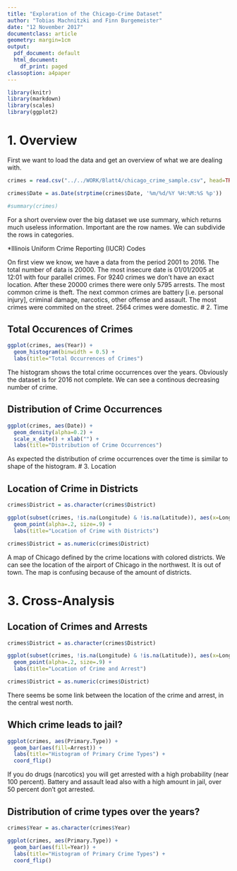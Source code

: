 ```yaml
---
title: "Exploration of the Chicago-Crime Dataset"
author: "Tobias Machnitzki and Finn Burgemeister"
date: "12 November 2017"
documentclass: article
geometry: margin=1cm
output: 
  pdf_document: default
  html_document: 
    df_print: paged
classoption: a4paper
---
```



```r
library(knitr)
library(markdown)
library(scales)
library(ggplot2)
```

# 1. Overview
First we want to load the data and get an overview of what we are dealing with.

```r
crimes = read.csv("../../WORK/Blatt4/chicago_crime_sample.csv", head=TRUE, sep=",")

crimes$Date = as.Date(strptime(crimes$Date, '%m/%d/%Y %H:%M:%S %p'))

#summary(crimes)
```
For a short overview over the big dataset we use summary, which returns much useless information. Important are the row names. We can subdivide the rows in categories.

\begin{table}[h]
  \begin{center}
  \caption{Categorisation of Dataset}
  \begin{tabular}{ l | l }
    \hline
    Category  & Data Name \\ \hline
    Official  & "ID", "Case.Number", "IUCR"*, "FBI.Code" \\ \hline
    Location  & "Block", "Location.Description", "District", "Ward", "Community.Area" \\                    & "X.Coordinate", "Y.Coordinate", "Latitude", "Longitude", "Location",  \\
              & "Beat" [i.e. police district], "Domestic"\\ \hline
    Case      & "Primary.Type", "Description",  "Arrest" \\ \hline
    Time      & "Date", "Year", "Updated.On" \\ \hline
    \hline
  \end{tabular}
  \end{center}
\end{table}

*Illinois Uniform Crime Reporting (IUCR) Codes

On first view we know, we have a data from the period 2001 to 2016. The total number of data is 20000. The most insecure date is 01/01/2005 at 12:01 with four parallel crimes. For 9240 crimes we don't have an exact location. After these 20000 crimes there were only 5795 arrests. The most common crime is theft. The next common crimes are battery [i.e. personal injury], criminal damage, narcotics, other offense and assault. The most crimes were commited on the street. 2564 crimes were domestic.
\newpage
# 2. Time

## Total Occurences of Crimes 

```r
ggplot(crimes, aes(Year)) + 
  geom_histogram(binwidth = 0.5) + 
  labs(title="Total Occurrences of Crimes")
```

The histogram shows the total crime occurrences over the years. Obviously the dataset is for 2016 not complete. We can see a continous decreasing number of crime.

## Distribution of Crime Occurrences

```r
ggplot(crimes, aes(Date)) + 
  geom_density(alpha=0.2) + 
  scale_x_date() + xlab("") + 
  labs(title="Distribution of Crime Occurrences")
```

As expected the distribution of crime occurrences over the time is similar to shape of the histogram.
\newpage
# 3. Location

## Location of Crime in Districts

```r
crimes$District = as.character(crimes$District)

ggplot(subset(crimes, !is.na(Longitude) & !is.na(Latitude)), aes(x=Longitude, y=Latitude, color=District)) + 
  geom_point(alpha=.2, size=.9) + 
  labs(title="Location of Crime with Districts")

crimes$District = as.numeric(crimes$District)
```

A map of Chicago defined by the crime locations with colored districts. We can see the location of the airport of Chicago in the northwest. It is out of town. The map is confusing because of the amount of districts.

\newpage

# 3. Cross-Analysis

## Location of Crimes and Arrests

```r
crimes$District = as.character(crimes$District)

ggplot(subset(crimes, !is.na(Longitude) & !is.na(Latitude)), aes(x=Longitude, y=Latitude, color=Arrest)) + 
  geom_point(alpha=.2, size=.9) + 
  labs(title="Location of Crime and Arrest")

crimes$District = as.numeric(crimes$District)
```
There seems be some link between the location of the crime and arrest, in the central west north.

\newpage

## Which crime leads to jail?


```r
ggplot(crimes, aes(Primary.Type)) + 
  geom_bar(aes(fill=Arrest)) + 
  labs(title="Histogram of Primary Crime Types") +
  coord_flip()
```


If you do drugs (narcotics) you will get arrested with a high probability (near 100 percent). Battery and assault lead also with a high amount in jail, over 50 percent don't got arrested.

\newpage

## Distribution of crime types over the years?


```r
crimes$Year = as.character(crimes$Year)

ggplot(crimes, aes(Primary.Type)) + 
  geom_bar(aes(fill=Year)) + 
  labs(title="Histogram of Primary Crime Types") +
  coord_flip()
```
